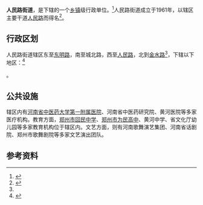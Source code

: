 {{中国乡级行政区
|景观照片文件名 = Zijingshan Park 09.jpg
|景观照片描述 = 紫荆山公园风景
|汉语拼音 = 
|其他语言 = 
|其他语言名称 = 
|旧称 = 
|地名出处 = 
|位置图文件名 = 
|位置图描述 = 
|自定义图片= 
|建置时间 = 1961年
|政府驻地 = 
|毗邻 = [[未来路街道|未来路街道]]、[[城东路街道|城东路街道]]、[[北下街街道|北下街街道]]、[[杜岭街道|杜岭街道]]、[[花园路街道_(郑州市)|花园路街道]]
|总面积 = 1.5平方公里
|总人口 = 4.1万
|总人口年份 = 
|户籍人口 = 
|户籍人口年份 = 
|常住人口 = 
|常住人口年份 = 
|人口密度 = 
|GDP = 
|GDP年份 = 
|邮政编码 = 
|电话区号 = 371
|官方网站 = 
|网站名称 = 
|41/01/05/003/000}}

'''人民路街道'''，是{{PRC admin/fullname|41/01/05/003/000|3}}下辖的一个[[乡镇|乡镇]]级行政单位。<ref>{{PRC admin/ref sgc|{{PRC admin/parent|41/01/05/003/000}}}}</ref>人民路街道成立于1961年，以辖区主要干道[[人民路_(郑州)|人民路]]而得名<ref name=intro>{{cite web |title=人民路街道简介 |url=https://zzjs.hnzwfw.gov.cn/col/col3189/index.html?areaCode=410105003000 |website=郑州政务服务网 |accessdate=2021-02-04 |archive-date=2021-02-09 |archive-url=https://web.archive.org/web/20210209012223/https://zzjs.hnzwfw.gov.cn/col/col3189/index.html?areaCode=410105003000 |dead-url=no }}</ref>。

== 行政区划 ==
人民路街道辖区东至[[东明路_(郑州)|东明路]]，南至城北路，西至[[人民路_(郑州)|人民路]]，北到[[金水路|金水路]]<ref name=intro />，下辖以下地区：<ref>{{PRC admin/ref sgc|41/01/05/003/000}}</ref>

{{PRC admin/children|41/01/05/003/000}}。

== 公共设施 ==
辖区内有[[河南省中医药大学第一附属医院|河南省中医药大学第一附属医院]]、河南省中医药研究院、黄河医院等多家医疗机构。教育方面，[[郑州市回民中学|郑州市回民中学]]、[[郑州市为民高中|郑州市为民高中]]、黄河中学、省文化厅幼儿园等多家教育机构位于辖区内。文艺方面，则有河南歌舞演艺集团、河南省话剧院、郑州市歌舞剧院等多家文艺演出团队。

== 参考资料 ==
{{reflist}}

{{行政区划小作品}}
{{PRC admin/navcat|41/01/05/003/000}}